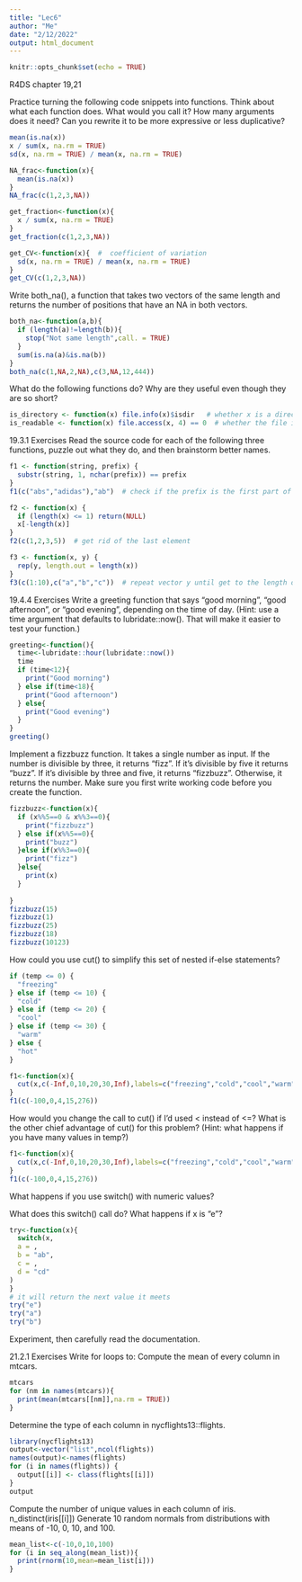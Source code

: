 ```yaml
---
title: "Lec6"
author: "Me"
date: "2/12/2022"
output: html_document
---
```


```r
knitr::opts_chunk$set(echo = TRUE)
```

R4DS chapter 19,21

Practice turning the following code snippets into functions. Think about what each function does. What would you call it? How many arguments does it need? Can you rewrite it to be more expressive or less duplicative?
```r
mean(is.na(x))
x / sum(x, na.rm = TRUE)
sd(x, na.rm = TRUE) / mean(x, na.rm = TRUE)
```

```r
NA_frac<-function(x){
  mean(is.na(x))
}
NA_frac(c(1,2,3,NA))

get_fraction<-function(x){
  x / sum(x, na.rm = TRUE)
}
get_fraction(c(1,2,3,NA))

get_CV<-function(x){  #  coefficient of variation
  sd(x, na.rm = TRUE) / mean(x, na.rm = TRUE)
}
get_CV(c(1,2,3,NA))
```


Write both_na(), a function that takes two vectors of the same length and returns the number of positions that have an NA in both vectors.

```r
both_na<-function(a,b){
  if (length(a)!=length(b)){
    stop("Not same length",call. = TRUE)
  }
  sum(is.na(a)&is.na(b))
}
both_na(c(1,NA,2,NA),c(3,NA,12,444))
```

What do the following functions do? Why are they useful even though they are so short?
```r
is_directory <- function(x) file.info(x)$isdir   # whether x is a directory/folder
is_readable <- function(x) file.access(x, 4) == 0  # whether the file is readable
```

19.3.1 Exercises
Read the source code for each of the following three functions, puzzle out what they do, and then brainstorm better names.
```r
f1 <- function(string, prefix) {
  substr(string, 1, nchar(prefix)) == prefix
}
f1(c("abs","adidas"),"ab")  # check if the prefix is the first part of the string

f2 <- function(x) {
  if (length(x) <= 1) return(NULL)
  x[-length(x)]
}
f2(c(1,2,3,5))  # get rid of the last element

f3 <- function(x, y) {
  rep(y, length.out = length(x))
}
f3(c(1:10),c("a","b","c"))  # repeat vector y until get to the length of x
```

19.4.4 Exercises
Write a greeting function that says “good morning”, “good afternoon”, or “good evening”, depending on the time of day. (Hint: use a time argument that defaults to lubridate::now(). That will make it easier to test your function.)

```r
greeting<-function(){
  time<-lubridate::hour(lubridate::now())
  time
  if (time<12){
    print("Good morning")
  } else if(time<18){
    print("Good afternoon")
  } else{
    print("Good evening")
  }
}
greeting()
```


Implement a fizzbuzz function. It takes a single number as input. If the number is divisible by three, it returns “fizz”. If it’s divisible by five it returns “buzz”. If it’s divisible by three and five, it returns “fizzbuzz”. Otherwise, it returns the number. Make sure you first write working code before you create the function.
```r
fizzbuzz<-function(x){
  if (x%%5==0 & x%%3==0){
    print("fizzbuzz")
  } else if(x%%5==0){
    print("buzz")
  }else if(x%%3==0){
    print("fizz")
  }else{
    print(x)
  }
  
}
fizzbuzz(15)
fizzbuzz(1)
fizzbuzz(25)
fizzbuzz(18)
fizzbuzz(10123)

```

How could you use cut() to simplify this set of nested if-else statements?
```r
if (temp <= 0) {
  "freezing"
} else if (temp <= 10) {
  "cold"
} else if (temp <= 20) {
  "cool"
} else if (temp <= 30) {
  "warm"
} else {
  "hot"
}
```

```r
f1<-function(x){
  cut(x,c(-Inf,0,10,20,30,Inf),labels=c("freezing","cold","cool","warm","hot"))
}
f1(c(-100,0,4,15,276))
```

How would you change the call to cut() if I’d used < instead of <=? What is the other chief advantage of cut() for this problem? (Hint: what happens if you have many values in temp?)
```r
f1<-function(x){
  cut(x,c(-Inf,0,10,20,30,Inf),labels=c("freezing","cold","cool","warm","hot"),right=FALSE)
}
f1(c(-100,0,4,15,276))
```
What happens if you use switch() with numeric values?

What does this switch() call do? What happens if x is “e”?
```r
try<-function(x){
  switch(x, 
  a = ,     
  b = "ab",
  c = ,
  d = "cd"
)
}
# it will return the next value it meets
try("e")
try("a")
try("b")
```
Experiment, then carefully read the documentation.


21.2.1 Exercises
Write for loops to:
Compute the mean of every column in mtcars.
```r
mtcars
for (nm in names(mtcars)){
  print(mean(mtcars[[nm]],na.rm = TRUE))
}
```

Determine the type of each column in nycflights13::flights.
```r
library(nycflights13)
output<-vector("list",ncol(flights))
names(output)<-names(flights)
for (i in names(flights)) {
  output[[i]] <- class(flights[[i]])
}
output
```

Compute the number of unique values in each column of iris.
n_distinct(iris[[i]])
Generate 10 random normals from distributions with means of -10, 0, 10, and 100.
```r
mean_list<-c(-10,0,10,100)
for (i in seq_along(mean_list)){
  print(rnorm(10,mean=mean_list[i]))
}
```


